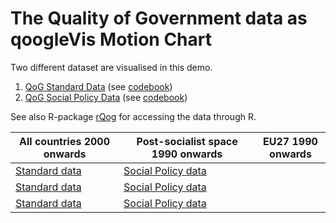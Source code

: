 # The Quality of Government data as qoogleVis Motion Chart

Two different dataset are visualised in this demo.

1. [QoG Standard Data](http://www.qog.pol.gu.se/data/datadownloads/qogstandarddata/) (see [codebook](http://www.qogdata.pol.gu.se/codebook/codebook_standard_15may13.pdf))
2. [QoG Social Policy Data](http://www.qog.pol.gu.se/data/datadownloads/qogsocialpolicydata/) (see [codebook](http://www.qogdata.pol.gu.se/codebook/codebook_social_4apr12.pdf))

See also R-package [rQog](https://github.com/muuankarski/rQog) for accessing the data through R.

| All countries 2000 onwards | Post-socialist space 1990 onwards | EU27 1990 onwards |
| -------------------------- | --------------------------------- | ----------------- |
| [Standard data](http://muuankarski.github.io/QogGVis/motionStandard.html) | [Social Policy data](http://muuankarski.github.io/QogGVis/motionSocialPolicy.html)|
| [Standard data](http://muuankarski.github.io/QogGVis/motionStandardPostS.html) | [Social Policy data](http://muuankarski.github.io/QogGVis/motionSocialPolicyPostS.html) |
| [Standard data](http://muuankarski.github.io/QogGVis/motionStandardEu.html) | [Social Policy data](http://muuankarski.github.io/QogGVis/motionSocialPolicyEu.html) |

